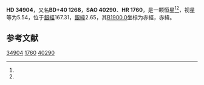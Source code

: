 {{Starbox begin
| name = HD 34904
}}
{{Starbox observe
| epoch = [[J2000.0|J2000.0]]
| constell = {{星座名待查}}<ref name=SIMBAD>{{cite web
 | url=http://simbad.u-strasbg.fr/simbad/sim-id?Ident=HR+1760
 | title=Pulsating variable Star
 | publisher=Centre de Données astronomiques de Strasbourg
 | work=SIMBAD
 | accessdate=2012-07-13
 | archive-date=2016-03-18
 | archive-url=https://web.archive.org/web/20160318203322/http://simbad.u-strasbg.fr/simbad/sim-id?Ident=HR%201760
 | dead-url=no
 }}</ref><ref name=DATA>{{cite web
 | url=http://vizier.u-strasbg.fr/viz-bin/VizieR-5?-out.add=.&-source=5050&-corr=PK=HR&-out.max=9999&HR=1760
 | title=VizieR Detailed Page
 | accessdate=2012-07-13
 | archive-date=2016-03-04
 | archive-url=https://web.archive.org/web/20160304142557/http://vizier.u-strasbg.fr/viz-bin/VizieR-5?-out.add=.&-source=5050&-corr=PK=HR&-out.max=9999&HR=1760
 | dead-url=no
 }}</ref>
| 星官 = 
| ra = {{RA|5|22|50.3}}<ref name=SIMBAD /><ref name=DATA />
| dec = {{DEC|+41|1|46}}<ref name=SIMBAD /><ref name=DATA />
| appmag_v = 5.54<ref name=SIMBAD /><ref name=DATA />
}}
{{Starbox character
| class = A3V<ref name=SIMBAD /><ref name=DATA />
| b-v = 0.12<ref name=SIMBAD /><ref name=DATA />
| u-b = 0.13<ref name=SIMBAD /><ref name=DATA />
| r-i = <ref name=SIMBAD /><ref name=DATA />
| variable = 
}}
{{Starbox astrometry
| radial_v = 0.13
| prop_mo_ra = -9
| parallax = 
| p_error = 
}}
{{Starbox catalog
| names =BD+40 1268，[[SAO星表|SAO]] 40290，[[HD星表|HD]] 34904，[[HR星表|HR]] 1760}}
{{Starbox reference |Simbad=HR+1760}}
{{Starbox end}}

'''HD 34904'''，又名'''BD+40 1268'''，'''SAO 40290'''、'''HR 1760'''，是一颗恒星<ref name=SIMBAD /><ref name=DATA />，视星等为5.54，位于[[銀道座標系|銀經]]167.31，[[銀道座標系|銀緯]]2.65，其[[B1900.0|B1900.0]]坐标为赤經{{RA|5|15|48.8}}，赤緯{{DEC|+40|2.65|51}}。

== 参考文献 ==
{{reflist}}

{{star-stub}}

[[Category:HD和HDE天體|34904]]
[[Category:HR天體|1760]]
[[Category:SAO天體|40290]]